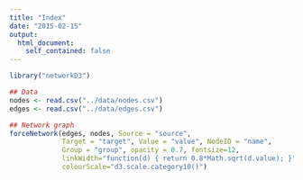 ```yaml
---
title: "Index"
date: "2015-02-15"
output:
  html_document:
    self_contained: false
---
```

  
```r
library("networkD3")

## Data
nodes <- read.csv("../data/nodes.csv")
edges <- read.csv("../data/edges.csv")

## Network graph
forceNetwork(edges, nodes, Source = "source",
             Target = "target", Value = "value", NodeID = "name",
             Group = "group", opacity = 0.7, fontsize=12, 
             linkWidth="function(d) { return 0.8*Math.sqrt(d.value); }", 
             colourScale="d3.scale.category10()")

```
